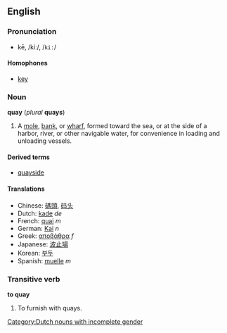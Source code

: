 ==English==
===Pronunciation===
*kē, /kiː/, /<tt>ki:</tt>/
====Homophones====
*[[key]]

===Noun===
'''quay''' (''plural'' '''quays''')

#A [[mole]], [[bank]], or [[wharf]], formed toward the sea, or at the side of a harbor, river, or other navigable water, for convenience in loading and unloading vessels.

====Derived terms====
*[[quayside]]

====Translations====
*Chinese: [[碼頭]], [[码头]]
*Dutch: [[kade]] ''de'' [[Category:Dutch nouns with incomplete gender]]
*French: [[quai]] ''m''
*German: [[Kai]] ''n''
*Greek: [[αποβάθρα]] ''f''
*Japanese: [[波止場]]
*Korean: [[부두]]
*Spanish: [[muelle]] ''m''

===Transitive verb===
'''to quay'''

#To furnish with quays.